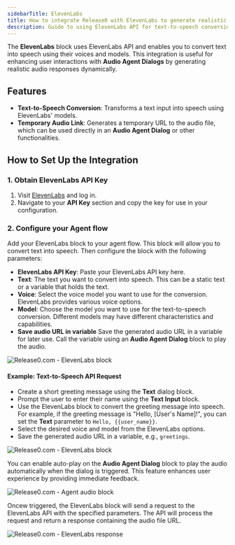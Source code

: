 ```yaml
---
sidebarTitle: ElevenLabs
title: How to integrate Release0 with ElevenLabs to generate realistic text-to-speech audio in your chatbot agent
description: Guide to using ElevenLabs API for text-to-speech conversion and enhancing audio agent dialogs.
---
```

The **ElevenLabs** block uses ElevenLabs API and enables you to convert text into speech using their voices and models. This integration is useful for enhancing user interactions with **Audio Agent Dialogs** by generating realistic audio responses dynamically.

## Features

- **Text-to-Speech Conversion**: Transforms a text input into speech using ElevenLabs' models.
- **Temporary Audio Link**: Generates a temporary URL to the audio file, which can be used directly in an **Audio Agent Dialog** or other functionalities.


## How to Set Up the Integration

### 1. Obtain ElevenLabs API Key

1. Visit [ElevenLabs](https://www.elevenlabs.io/) and log in.
2. Navigate to your **API Key** section and copy the key for use in your configuration.


### 2. Configure your Agent flow  

Add your ElevenLabs block to your agent flow. This block will allow you to convert text into speech. Then configure the block with the following parameters:
- **ElevenLabs API Key**: Paste your ElevenLabs API key here.
- **Text**: The text you want to convert into speech. This can be a static text or a variable that holds the text.
- **Voice**: Select the voice model you want to use for the conversion. ElevenLabs provides various voice options.
- **Model**: Choose the model you want to use for the text-to-speech conversion. Different models may have different characteristics and capabilities.
- **Save audio URL in variable** Save the generated audio URL in a variable for later use. Call the variable using an **Audio Agent Dialog** block to play the audio.

<Frame style={{ maxWidth: '600px' }}>
  <img src="/images/blocks/integrations/elevenlabs/elevenlabs-config.png" alt="Release0.com - ElevenLabs block" />
</Frame>

#### Example: Text-to-Speech API Request

- Create a short greeting message using the **Text** dialog block.
- Prompt the user to enter their name using the **Text Input** block.
- Use the ElevenLabs block to convert the greeting message into speech. For example, if the greeting message is "Hello, [User's Name]!", you can set the **Text** parameter to `Hello, {{user_name}}`.
- Select the desired voice and model from the ElevenLabs options.
- Save the generated audio URL in a variable, e.g., `greetings`.

<Frame style={{ maxWidth: '800px' }}>
  <img src="/images/blocks/integrations/elevenlabs/elevenlabs-sample.png" alt="Release0.com - ElevenLabs block" />
</Frame>

You can enable auto-play on the **Audio Agent Dialog** block to play the audio automatically when the dialog is triggered. This feature enhances user experience by providing immediate feedback.

<Frame style={{ maxWidth: '600px' }}>
  <img src="/images/blocks//integrations/elevenlabs/elevenlabs-sample-audio.png" alt="Release0.com - Agent audio block" />    
</Frame>

Oncew triggered, the ElevenLabs block will send a request to the ElevenLabs API with the specified parameters. The API will process the request and return a response containing the audio file URL.

<Frame style={{ maxWidth: '600px' }}>
  <img src="/images/blocks/integrations/elevenlabs/elevenlabs-response.png" alt="Release0.com - ElevenLabs response" />
</Frame>


